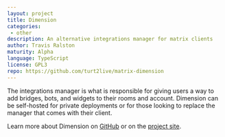 ```yaml
---
layout: project
title: Dimension
categories: 
 - other
description: An alternative integrations manager for matrix clients
author: Travis Ralston
maturity: Alpha
language: TypeScript
license: GPL3
repo: https://github.com/turt2live/matrix-dimension
---
```


The integrations manager is what is responsible for giving users a way to add bridges, bots, and widgets to their rooms and account. Dimension can be self-hosted for private deployments or for those looking to replace the manager that comes with their client.

Learn more about Dimension on [GitHub](https://github.com/turt2live/matrix-dimension) or on the [project site](https://dimension.t2bot.io/).


